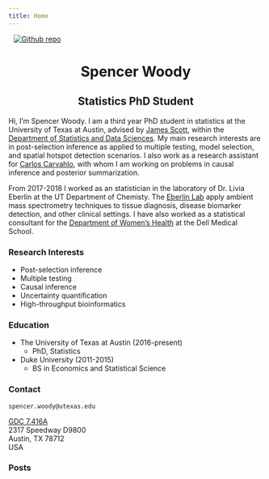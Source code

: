 ```yaml
---
title: Home
---
```


[<img src="portrait.jpg"
style="max-width:35%;min-width:75px;float:center;" alt="Github repo"
hspace="10" />](https://spencerwoody.github.io)

<center> <h1>Spencer Woody</h1> </center>

<center> <h2>Statistics PhD Student</h2> </center>

Hi, I’m Spencer Woody. I am a third year PhD student in statistics at
the University of Texas at Austin, advised by [James Scott][james],
within the [Department of Statistics and Data Sciences][sds]. My main
research interests are in post-selection inference as applied to
multiple testing, model selection, and spatial hotspot detection
scenarios. I also work as a research assistant for [Carlos
Carvahlo][carlos], with whom I am working on problems in causal
inference and posterior summarization.

From 2017-2018 I worked as an statistician in the laboratory of
Dr. Livia Eberlin at the UT Department of Chemisty. The [Eberlin
Lab][eberlin] apply ambient mass spectrometry techniques to tissue
diagnosis, disease biomarker detection, and other clinical settings. I
have also worked as a statistical consultant for the [Department of
Women's Health][womens-health] at the Dell Medical School.

### Research Interests

- Post-selection inference 
- Multiple testing 
- Causal inference
- Uncertainty quantification
- High-throughput bioinformatics 

### Education

- The University of Texas at Austin (2016-present)
	- PhD, Statistics
- Duke University (2011-2015)
	- BS in Economics and Statistical Science


### Contact

`spencer.woody@utexas.edu`

[GDC 7.416A][gdc]  
2317 Speedway D9800  
Austin, TX 78712  
USA

### Posts

[sds]: https://stat.utexas.edu/
[james]: https://jgscott.github.io/
[carlos]: https://faculty.mccombs.utexas.edu/carlos.carvalho/
[eberlin]: https://eberlin.cm.utexas.edu/
[womens-health]: https://dellmed.utexas.edu/units/department-of-womens-health
[gdc]: https://goo.gl/maps/4pS7Wc8DBJp
